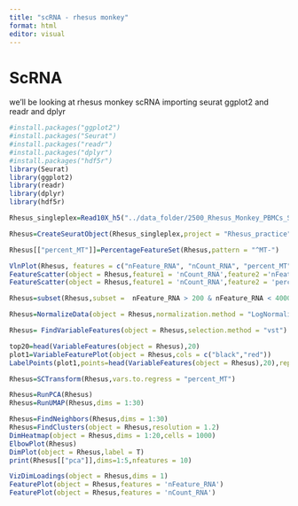 ```yaml
---
title: "scRNA - rhesus monkey"
format: html
editor: visual
---
```


# ScRNA
we'll be looking at rhesus monkey scRNA
importing seurat ggplot2 and readr and dplyr

```r
#install.packages("ggplot2")
#install.packages("Seurat")
#install.packages("readr")
#install.packages("dplyr")
#install.packages("hdf5r")
library(Seurat)
library(ggplot2)
library(readr)
library(dplyr)
library(hdf5r)
```

```r

Rhesus_singleplex=Read10X_h5("../data_folder/2500_Rhesus_Monkey_PBMCs_Singleplex_5p_gem-x_Universal_Multiplex_count_raw_feature_bc_matrix.h5",use.names = T,unique.features = T)
```

```r
Rhesus=CreateSeuratObject(Rhesus_singleplex,project = "Rhesus_practice",min.cells = 3,min.features = 1)
```

```r
Rhesus[["percent_MT"]]=PercentageFeatureSet(Rhesus,pattern = "^MT-")
```

```r
VlnPlot(Rhesus, features = c("nFeature_RNA", "nCount_RNA", "percent_MT"), ncol = 3)
FeatureScatter(object = Rhesus,feature1 = 'nCount_RNA',feature2 ='nFeature_RNA'  )
FeatureScatter(object = Rhesus,feature1 = 'nCount_RNA',feature2 = 'percent_MT')
```
```r
Rhesus=subset(Rhesus,subset =  nFeature_RNA > 200 & nFeature_RNA < 4000 & percent_MT < 5)
```

```r
Rhesus=NormalizeData(object = Rhesus,normalization.method = "LogNormalize")
```
```r
Rhesus= FindVariableFeatures(object = Rhesus,selection.method = "vst")
```

```r
top20=head(VariableFeatures(object = Rhesus),20)
plot1=VariableFeaturePlot(object = Rhesus,cols = c("black","red"))
LabelPoints(plot1,points=head(VariableFeatures(object = Rhesus),20),repel = T)
```
```r
Rhesus=SCTransform(Rhesus,vars.to.regress = "percent_MT")
```

```r
Rhesus=RunPCA(Rhesus)
Rhesus=RunUMAP(Rhesus,dims = 1:30)

```

```r
Rhesus=FindNeighbors(Rhesus,dims = 1:30)
Rhesus=FindClusters(object = Rhesus,resolution = 1.2)
DimHeatmap(object = Rhesus,dims = 1:20,cells = 1000)
ElbowPlot(Rhesus)
DimPlot(object = Rhesus,label = T)
print(Rhesus[["pca"]],dims=1:5,nfeatures = 10)
```
```r
VizDimLoadings(object = Rhesus,dims = 1)
FeaturePlot(object = Rhesus,features = 'nFeature_RNA')
FeaturePlot(object = Rhesus,features = 'nCount_RNA')

```



